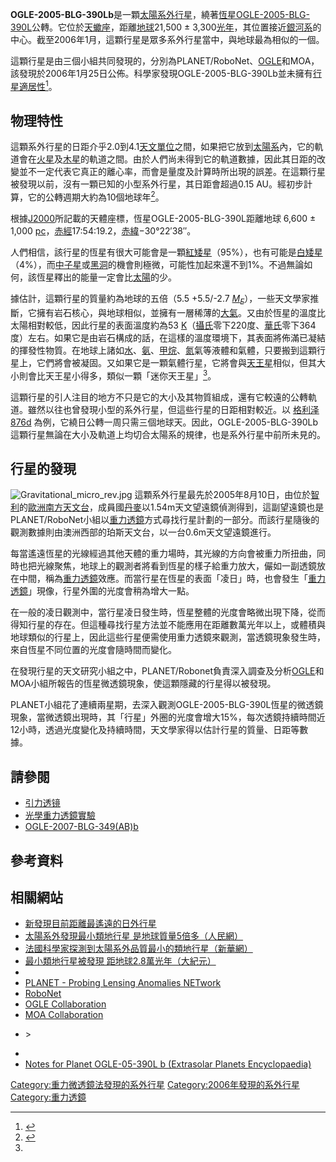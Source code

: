 {{noteTA
|1=zh-hans:引力; zh-hant:重力;
}}
{{Planetbox begin
| name = OGLE-2005-BLG-390Lb
}}
{{Planetbox image
| image =OGLE-2005-BLG-390Lb_planet.jpg
| caption = 畫家筆下的行星想像圖
}}
{{Planetbox star
| star = [[OGLE-2005-BLG-390L|OGLE-2005-BLG-390L]]<!--name of planet's star-->
| constell = [[天蝎座|天蝎座]]
| RA = {{RA|17|54|19.2}}
| DEC = {{DEC|-30|22|38}}
| app_mag = 15.7
| dist_ly = 21,500 ±3300 
| dist_pc = 6,600 ±1,000
| class = M4<!--spectral type of planet's star-->
}}
{{Planetbox separation
| separation = 2.6
| t_approach = 2,453,582.73 ± 0.005
| alpha = 157.9 ± 0.2
}}
{{Planetbox character
| mass = 0.018
| mass_earth = 5.5
| temperature = ~50
}}
{{Planetbox discovery
| discovery_date = 2006年1月25日
| discovery_method = [[引力透镜|重力微透鏡]]
| discovery_site = {{flag|Chile}}
| discoverers = PLANET/RoboNet、[[光學重力透鏡實驗|OGLE]]、MOA
| discovery_status = 已出版
}}
{{Planetbox catalog
| names=EWS 2005-BUL-390Lb, EWS 2005-BLG-390Lb  
}}
{{Planetbox reference
| star=ogle-2005-390l
| planet=b
| simbad=NAME+EWS+2005-BUL-390Lb 
}}
{{Planetbox end}}

'''OGLE-2005-BLG-390Lb'''是一顆[[太陽系外行星|太陽系外行星]]，繞著[[恆星|恆星]][[OGLE-2005-BLG-390L|OGLE-2005-BLG-390L]]公轉。它位於[[天蠍座|天蠍座]]，距離[[地球|地球]]21,500 ± 3,300[[光年|光年]]，其位置接近[[銀河系|銀河系]]的中心。截至2006年1月，這顆行星是眾多系外行星當中，與地球最為相似的一個。

這顆行星是由三個小組共同發現的，分別為PLANET/RoboNet、[[光學重力透鏡實驗|OGLE]]和MOA，該發現於2006年1月25日公佈。科學家發現OGLE-2005-BLG-390Lb並未擁有[[行星適居性|行星適居性]]<ref name="OGLEEarthLike">{{cite web|title=Discovery of OGLE 2005-BLG-390Lb, the first cool rocky/icy exoplanet|url=http://planet.iap.fr/OB05390.news.html|accessdate=2006-06-11|date=2006-01-26|publisher=PLANET Microlensing Collaboration|language=en|archive-url=https://web.archive.org/web/20190118163536/http://planet.iap.fr/OB05390.news.html|archive-date=2019-01-18|dead-url=yes}}</ref>。

== 物理特性 ==
這顆系外行星的日距介乎2.0到4.1[[天文單位|天文單位]]之間，如果把它放到[[太陽系|太陽系]]內，它的軌道會在[[火星|火星]]及[[木星|木星]]的軌道之間。由於人們尚未得到它的軌道數據，因此其日距的改變並不一定代表它真正的離心率，而會是量度及計算時所出現的誤差。在這顆行星被發現以前，沒有一顆已知的小型系外行星，其日距會超過0.15 AU。經初步計算，它的公轉週期大約為10個地球年<ref name="nature">{{Cite journal|title=Discovery of a cool planet of 5.5 Earth masses through gravitational microlensing|url=https://www.nature.com/articles/nature04441|last=Beaulieu|first=J.-P.|last2=Bennett|first2=D. P.|date=2006-01|journal=Nature|issue=7075|doi=10.1038/nature04441|volume=439|pages=437–440|language=en|issn=1476-4687|pmid=16437108|last3=Fouqué|first3=P.|last4=Williams|first4=A.|last5=Dominik|first5=M.|last6=Jørgensen|first6=U. G.|last7=Kubas|first7=D.|last8=Cassan|first8=A.|last9=Coutures|first9=C.|access-date=2022-04-16|archive-date=2017-06-09|archive-url=https://web.archive.org/web/20170609075402/http://www.nature.com/nature/journal/v439/n7075/full/nature04441.html}}</ref>。

根據[[曆元|J2000]]所記載的天體座標，恆星OGLE-2005-BLG-390L距離地球 6,600 ± 1,000 [[秒差距|pc]]，[[赤經|赤經]]17:54:19.2，[[赤緯|赤緯]]−30°22′38″。

人們相信，該行星的恆星有很大可能會是一顆[[紅矮星|紅矮星]]（95%），也有可能是[[白矮星|白矮星]]（4%），而[[中子星|中子星]]或[[黑洞|黑洞]]的機會則極微，可能性加起來還不到1%。不過無論如何，該恆星釋出的能量一定會比[[太陽|太陽]]的少。

據估計，這顆行星的質量約為地球的五倍（5.5 +5.5/-2.7 ''[[地球|M<sub>E</sub>]]''），一些天文學家推斷，它擁有岩石核心，與地球相似，並擁有一層稀薄的[[大氣|大氣]]。又由於恆星的溫度比太陽相對較低，因此行星的表面溫度約為53 [[热力学温标|K]]（[[摄氏温标|攝氏]]零下220度、[[华氏温标|華氏]]零下364度）左右。如果它是由岩石構成的話，在這樣的溫度環境下，其表面將佈滿已凝結的揮發性物質。在地球上諸如[[水|水]]、[[氨|氨]]、[[甲烷|甲烷]]、[[氮|氮]]氣等液體和氣體，只要搬到這顆行星上，它們將會被凝固。又如果它是一顆氣體行星，它將會與[[天王星|天王星]]相似，但其大小則會比天王星小得多，類似一顆「迷你天王星」<ref name="OGLEEarthLike" />。

這顆行星的引人注目的地方不只是它的大小及其物質組成，還有它較遠的公轉軌道。雖然以往也曾發現小型的系外行星，但這些行星的日距相對較近。以 [[格利泽876|格利泽876]]d 為例，它繞日公轉一周只需三個地球天。因此，OGLE-2005-BLG-390Lb這顆行星無論在大小及軌道上均切合太陽系的規律，也是系外行星中前所未見的。

== 行星的發現 ==
[[File:Gravitational_micro_rev.jpg|thumb]]
這顆系外行星最先於2005年8月10日，由位於[[智利|智利]]的[[歐洲南方天文台|歐洲南方天文台]]，成員國[[丹麥|丹麥]]以1.54m天文望遠鏡偵測得到，這副望遠鏡也是PLANET/RoboNet小組以[[引力透镜|重力透鏡]]方式尋找行星計劃的一部分。而該行星隨後的觀測數據則由澳洲西部的珀斯天文台，以一台0.6m天文望遠鏡進行。

每當遙遠恆星的光線經過其他天體的重力場時，其光線的方向會被重力所扭曲，同時也把光線聚焦，地球上的觀測者將看到恆星的樣子給重力放大，儼如一副透鏡放在中間，稱為[[重力透鏡|重力透鏡]]效應。而當行星在恆星的表面「凌日」時，也會發生「[[重力透鏡|重力透鏡]]」現像，行星外圍的光度會稍為增大一點。

在一般的凌日觀測中，當行星凌日發生時，恆星整體的光度會略微出現下降，從而得知行星的存在。但這種尋找行星方法並不能應用在距離數萬光年以上，或體積與地球類似的行星上，因此這些行星便需使用重力透鏡來觀測，當透鏡現象發生時，來自恆星不同位置的光度會隨時間而變化。

在發現行星的天文研究小組之中，PLANET/Robonet負責深入調查及分析[[光學重力透鏡實驗|OGLE]]和MOA小組所報告的恆星微透鏡現象，使這顆隱藏的行星得以被發現。

PLANET小組花了連續兩星期，去深入觀測OGLE-2005-BLG-390L恆星的微透鏡現象，當微透鏡出現時，其「行星」外圈的光度會增大15%，每次透鏡持續時間近12小時，透過光度變化及持續時間，天文學家得以估計行星的質量、日距等數據。

== 請參閱 ==
*[[引力透镜|引力透镜]]
*[[光學重力透鏡實驗|光學重力透鏡實驗]]
*[[OGLE-2007-BLG-349(AB)b|OGLE-2007-BLG-349(AB)b]]

==參考資料==
{{reflist}}

== 相關網站 ==
*[https://web.archive.org/web/20060822044904/http://www.asiaa.sinica.edu.tw/outreach/news/old/2003/03020606.htm 新發現目前距離最遙遠的日外行星]
*[https://web.archive.org/web/20071115234756/http://world.people.com.cn/BIG5/4067091.html 太陽系外發現最小類地行星 是地球質量5倍多（人民網）]
*[http://news.xinhuanet.com/st/2006-01/26/content_4101422.htm 法國科學家探測到太陽系外品質最小的類地行星（新華網）]
*[http://www.epochtimes.com/b5/6/1/26/n1203541.htm 最小類地行星被發現 距地球2.8萬光年（大紀元）]{{Wayback|url=http://www.epochtimes.com/b5/6/1/26/n1203541.htm |date=20060627124456 }}
*{{Cite web|title=Small Rocky Planet Found Orbiting Normal Star|url=https://www.space.com/1979-small-rocky-planet-orbiting-normal-star.html|date=2006-01-25|last=Than|first=Ker|work=Space.com|language=en|access-date=2022-04-16|archive-date=2022-04-16|archive-url=https://web.archive.org/web/20220416101456/https://www.space.com/1979-small-rocky-planet-orbiting-normal-star.html}}
*[http://planet.iap.fr PLANET - Probing Lensing Anomalies NETwork]{{Wayback|url=http://planet.iap.fr/ |date=20100519090240 }}
*[http://www.astro.livjm.ac.uk RoboNet]{{Wayback|url=http://www.astro.livjm.ac.uk/ |date=20120302114810 }}
*[https://web.archive.org/web/20180909152528/http://ogle.astrouw.edu.pl./ OGLE Collaboration]
*[https://web.archive.org/web/20120513190522/http://www.phys.canterbury.ac.nz/moa/ MOA Collaboration]
*{{Cite web|title=It's Far, It's Small, It's Cool: It's an Icy Exoplanet! (ESO 03/06 - Science Release)|url=http://www.eso.org/outreach/press-rel/pr-2006/pr-03-06.html|access-date=2022-04-16|date=|publisher=ESO — The European Southern Observatory|archive-url=https://web.archive.org/web/20060217011028/http://www.eso.org/outreach/press-rel/pr-2006/pr-03-06.html|archive-date=2006-02-17|dead-url=yes}}>
*{{Cite news|title=Smallest Earth-like planet found|url=http://news.bbc.co.uk/2/hi/science/nature/4647142.stm|date=2006-01-25|language=en-GB|work=BBC News|accessdate=2006-03-20|archive-date=2006-02-16|archive-url=https://web.archive.org/web/20060216180444/http://news.bbc.co.uk/2/hi/science/nature/4647142.stm}}
*[https://web.archive.org/web/20061117154916/http://vo.obspm.fr/exoplanetes/encyclo/planet.php?p1=OGLE-05-390L&p2=b Notes for Planet OGLE-05-390L b (Extrasolar Planets Encyclopaedia)]

[[Category:重力微透鏡法發現的系外行星|Category:重力微透鏡法發現的系外行星]]
[[Category:2006年發現的系外行星|Category:2006年發現的系外行星]]
[[Category:重力透鏡|Category:重力透鏡]]